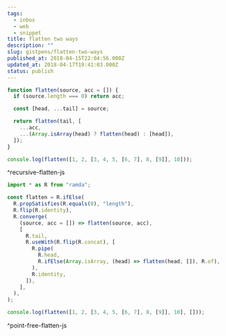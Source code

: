 ```yaml
---
tags:
  - inbox
  - web
  - snippet
title: flatten two ways
description: ""
slug: gistpens/flatten-two-ways
published_at: 2018-04-15T22:04:56.000Z
updated_at: 2018-04-17T19:41:03.000Z
status: publish
---
```

```js title="recursive-flatten.js"
function flatten(source, acc = []) {
  if (source.length === 0) return acc;

  const [head, ...tail] = source;

  return flatten(tail, [
    ...acc,
    ...(Array.isArray(head) ? flatten(head) : [head]),
  ]);
}

console.log(flatten([1, 2, [3, 4, 5, [6, 7], 8, [9]], 10]));
```

^recursive-flatten-js

```js title="point-free-flatten.js"
import * as R from "ramda";

const flatten = R.ifElse(
  R.propSatisfies(R.equals(0), "length"),
  R.flip(R.identity),
  R.converge(
    (source, acc = []) => flatten(source, acc),
    [
      R.tail,
      R.useWith(R.flip(R.concat), [
        R.pipe(
          R.head,
          R.ifElse(Array.isArray, (head) => flatten(head, []), R.of),
        ),
        R.identity,
      ]),
    ],
  ),
);

console.log(flatten([1, 2, [3, 4, 5, [6, 7], 8, [9]], 10], []));
```

^point-free-flatten-js
